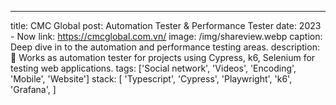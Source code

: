 ---
title: CMC Global
post: Automation Tester & Performance Tester
date: 2023 - Now
link: https://cmcglobal.com.vn/
image: /img/shareview.webp
caption: Deep dive in to the automation and performance testing areas.
description: 🌿 Works as automation tester for projects using Cypress, k6, Selenium for testing web applications.
tags: ['Social network', 'Videos', 'Encoding', 'Mobile', 'Website']
stack:
  [
    'Typescript',
    'Cypress',
    'Playwright',
    'k6',
    'Grafana',
  ]
